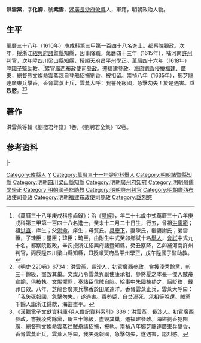 {{明清人物信息框
| 姓名 = 洪雲蒸
| 原名 =
| 圖片名稱= 
| 圖片大小 =
| 圖片說明 = 
| 最高職務 = 廣東參政分守嶺東道
| 國家 = 大明 
| 爵位 =
| 籍貫 = [[湖廣|湖廣]][[長沙府|長沙府]][[攸縣|攸縣]]
| 族裔 = 
| 旗籍 = 
| 字號 = 字化卿，號紫雲
| 諡號 = 烈愍
| 出生日期 = 癸未十二月二十日
| 出生地點 =
| 逝世日期 = 崇禎八年（1635年）
| 逝世地點 =
| 墓葬 =
| 配偶 = 陳氏、謝氏
| 親屬 = 曾祖[[洪儒範|洪儒範]]，祖[[洪直|洪直]]<br>父[[洪命|洪命]]，母賀氏
| 出身 =
* 萬曆三十八年庚戌科同進士出身
| 經歷 =
| 著作 =  
}}
'''洪雲蒸'''{{BD|1583年||1635年||H}}，字'''化卿'''，號'''紫雲'''，[[湖廣|湖廣]][[長沙府|長沙府]][[攸縣|攸縣]]人，軍籍，明朝政治人物。

==生平==
萬曆三十八年（1610年）庚戌科第三甲第一百四十八名進士。都察院觀政。次年，授浙江[[紹興府|紹興府]][[諸暨縣|諸暨縣]]知縣，因事降職。萬曆四十三年（1615年），補河南[[許州|許州]][[判官|判官]]，次年陞四川[[梁山縣|梁山縣]]知縣，授順天府[[昌平州|昌平州]]學正。萬曆四十六年（1618年）陞[[國子監|國子監]]助教。<ref>《萬曆三十八年庚戌科序齒錄》：治《[[易經|易經]]》，年二十七歲中式萬曆三十八年庚戌科第三甲第一百四十八名進士。癸未十二月二十日生，行五，曾祖[[洪儒範|洪儒範]]；祖[[洪直|洪直]]，庠生；父[[洪命|洪命]]，庠生；母賀氏。[[具慶下|具慶下]]，妻陳氏，繼妻謝氏；弟雲藎，子珪臣；璽臣；瑋臣；琦臣。由附生中式癸卯鄉試十名[[舉人|舉人]]，[[會試|會試]]中式九十名。都察院觀政，辛亥授浙江紹興府諸暨知縣，癸丑察降，乙卯補河南許州判官，丙辰陞四川梁山縣知縣，□授順天府昌平州學正，戊午陞國子監助教。</ref>累官[[廣西|廣西]]布政使司[[參政|參政]]。遷福建參政。海盜[[劉香|劉香]]侵擾[[福建|福建]]、[[廣東|廣東]]，總督[[熊文燦|熊文燦]]命雲蒸親自登船招撫劉香，被扣留。崇禎八年（1635年），[[鄭芝龍|鄭芝龍]]連廣東兵擊香，香脅雲蒸止兵，雲蒸大呼：我誓死報國，急擊勿失！於是遇害。諡'''烈愍'''。<ref>《明史·220卷》6734：洪雲蒸，長沙人，初官廣西參政，嘗搜淩秀餘黨，斬三十餘級，盡毀其巢。文燦乃令雲蒸與副使康承祖，參將夏之本張一傑入賊舟宣諭，俱被執。文燦懼罪，奏諸臣信賊自陷。給事中朱國棟劾之，詔貶秩，戴罪自效。八年，芝龍合廣東兵擊香於田尾遠洋。香脅雲蒸止兵，雲蒸大呼曰：「我矢死報國，急擊勿失。」遂遇害。香勢蹙，自焚溺死，承祖等脫還。賊黨千餘人詣浙江歸款，海盜盡平。</ref><ref>《漢籍電子文獻資料庫·明人傳記資料索引》336：洪雲蒸，長沙人。初官廣西參政，嘗搜凌秀餘黨，斬三十餘級，盡毁其巢，遷福建參政。海盜劉香犯閩廣，總督熊文燦命雲蒸往賊舟議招撫，被執。崇禎八年鄭芝龍連廣東兵擊香，香脅雲蒸止兵，雲蒸大呼曰，我矢死報國，急擊勿失，遂遇害，謚烈愍。</ref>

==著作==
洪雲蒸等輯《劉徵君年譜》1卷，《劉聘君全集》12卷。

== 参考资料 ==
{{reflist}}

{{start box}}
{{s-off}}
{{s-before|[[陳鑣|陳鑣]]}}
{{s-title|明朝諸暨縣知縣|1610年－1613年}}
{{s-after|[[汪康謠|汪康謠]]}}
|-
{{s-before|[[徐在中|徐在中]]}}
{{s-title|明朝廣州府知府|1626年－1632年}}
{{s-after|[[李恢先|李恢先]]}}
{{end box}}

{{萬曆三十八年庚戌科殿试金榜}}

{{Authority control}}

{{DEFAULTSORT:Hong洪}}
[[Category:攸縣人|Category:攸縣人]]
[[Category:洪姓|Y]]
[[Category:萬曆三十一年癸卯科舉人|Category:萬曆三十一年癸卯科舉人]]
[[Category:明朝諸暨縣知縣|Category:明朝諸暨縣知縣]]
[[Category:明朝四川梁山縣知縣|Category:明朝四川梁山縣知縣]]
[[Category:明朝廣州府知府|Category:明朝廣州府知府]]
[[Category:明朝州儒學學正|Category:明朝州儒學學正]]
[[Category:明朝國子監助教|Category:明朝國子監助教]]
[[Category:明朝許州判官|Category:明朝許州判官]]
[[Category:明朝廣西布政使司參政|Category:明朝廣西布政使司參政]]
[[Category:明朝福建布政使司參政|Category:明朝福建布政使司參政]]
[[Category:諡烈愍|Category:諡烈愍]]